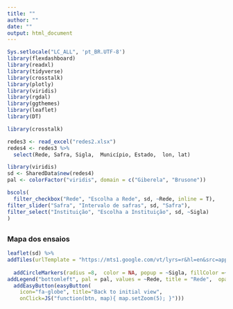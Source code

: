 ```yaml
---
title: ""
author: ""
date: ""
output: html_document
---
```


```r
Sys.setlocale("LC_ALL", 'pt_BR.UTF-8')
library(flexdashboard)
library(readxl)
library(tidyverse)
library(crosstalk)
library(plotly)
library(viridis)
library(rgdal)
library(ggthemes)
library(leaflet)
library(DT)

```

<style>
            
               html, body, #map {
            height: 100%;
            width: 100%;
        }      
        </style>


```r

library(crosstalk)

redes3 <- read_excel("redes2.xlsx")
redes4 <- redes3 %>% 
  select(Rede, Safra, Sigla,  Município, Estado,  lon, lat) 

library(viridis)
sd <- SharedData$new(redes4)
pal <- colorFactor("viridis", domain = c("Giberela", "Brusone"))

```





```r

bscols(
  filter_checkbox("Rede", "Escolha a Rede", sd, ~Rede, inline = T),
filter_slider("Safra", "Intervalo de safras", sd, "Safra"),
filter_select("Instituição", "Escolha a Instituição", sd, ~Sigla)
)
```

##  {.tabset .tabset-fade}


### Mapa dos ensaios
<div id="map">
```r


leaflet(sd) %>% 
addTiles(urlTemplate = "https://mts1.google.com/vt/lyrs=r&hl=en&src=app&x={x}&y={y}&z={z}&s=G", attribution = 'Google') %>% 
  
  addCircleMarkers(radius =8,  color = NA, popup = ~Sigla, fillColor =~pal(Rede),fillOpacity = 1, label=~as.character(Sigla)) %>% 
addLegend("bottomleft", pal = pal, values = ~Rede, title = "Rede",  opacity = 1) %>%  
  addEasyButton(easyButton(
    icon="fa-globe", title="Back to initial view",
    onClick=JS("function(btn, map){ map.setZoom(5); }"))) 

```

</div>
### Tabela
```r
datatable(redes4, width="100%",
    options=list(deferRender=TRUE, scroller=TRUE))
```


### Gráficos ensaios por ano

```r


y <- list(
  title = "Número de ensaios"
)
x <-list(
  title = "Safra"
)

sd %>% 
  plot_ly(x = ~factor(Safra), 
         color=~Rede,
      
          colors = viridis_pal(option = "D")(3)) %>% 
  layout(barmode = 'dodge',
         margin=list(l=40,r=40,t=40,b=120),
         yaxis = y, xaxis=x) 
  

```


